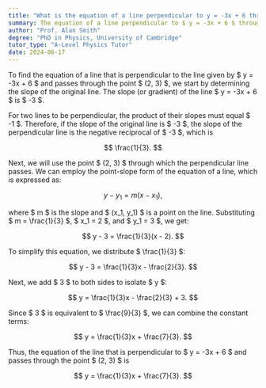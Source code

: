 ```yaml
---
title: "What is the equation of a line perpendicular to y = -3x + 6 through (2, 3)?"
summary: The equation of a line perpendicular to $ y = -3x + 6 $ through (2, 3) is $ y = \frac{1}{3}x + \frac{7}{3} $.
author: "Prof. Alan Smith"
degree: "PhD in Physics, University of Cambridge"
tutor_type: "A-Level Physics Tutor"
date: 2024-06-17
---
```


To find the equation of a line that is perpendicular to the line given by $ y = -3x + 6 $ and passes through the point $ (2, 3) $, we start by determining the slope of the original line. The slope (or gradient) of the line $ y = -3x + 6 $ is $ -3 $.

For two lines to be perpendicular, the product of their slopes must equal $ -1 $. Therefore, if the slope of the original line is $ -3 $, the slope of the perpendicular line is the negative reciprocal of $ -3 $, which is 

$$
\frac{1}{3}.
$$

Next, we will use the point $ (2, 3) $ through which the perpendicular line passes. We can employ the point-slope form of the equation of a line, which is expressed as:

$$
y - y_1 = m(x - x_1),
$$

where $ m $ is the slope and $ (x_1, y_1) $ is a point on the line. Substituting $ m = \frac{1}{3} $, $ x_1 = 2 $, and $ y_1 = 3 $, we get:

$$
y - 3 = \frac{1}{3}(x - 2).
$$

To simplify this equation, we distribute $ \frac{1}{3} $:

$$
y - 3 = \frac{1}{3}x - \frac{2}{3}.
$$

Next, we add $ 3 $ to both sides to isolate $ y $:

$$
y = \frac{1}{3}x - \frac{2}{3} + 3.
$$

Since $ 3 $ is equivalent to $ \frac{9}{3} $, we can combine the constant terms:

$$
y = \frac{1}{3}x + \frac{7}{3}.
$$

Thus, the equation of the line that is perpendicular to $ y = -3x + 6 $ and passes through the point $ (2, 3) $ is 

$$
y = \frac{1}{3}x + \frac{7}{3}.
$$
    